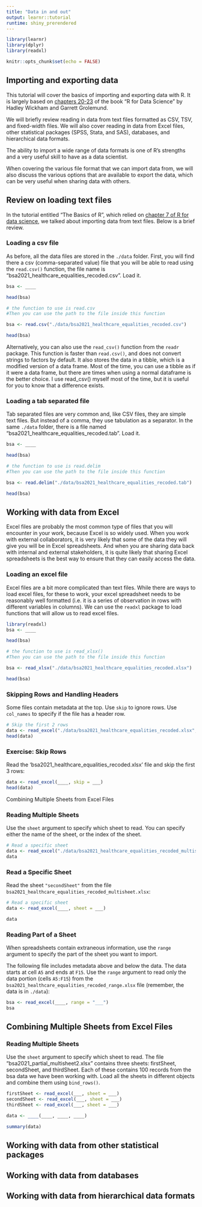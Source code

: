 ```yaml
---
title: "Data in and out"
output: learnr::tutorial
runtime: shiny_prerendered
---
```


```r
library(learnr)
library(dplyr)
library(readxl)

knitr::opts_chunk$set(echo = FALSE)
```

## Importing and exporting data

This tutorial will cover the basics of importing and exporting data with R. It is largely based on [chapters 20-23](https://r4ds.hadley.nz/import) of the book "R for Data Science" by Hadley Wickham and Garrett Grolemund.

We will briefly review reading in data from text files formatted as CSV, TSV, and fixed-width files. We will also cover reading in data from Excel files, other statistical packages (SPSS, Stata, and SAS), databases, and hierarchical data formats.

The ability to import a wide range of data formats is one of R's strengths and a very useful skill to have as a data scientist. 

When covering the various file format that we can import data from, we will also discuss the various options that are available to export the data, which can be very useful when sharing data with others.

## Review on loading text files

In the tutorial entitled "The Basics of R", which relied on [chapter 7 of R for data science](https://r4ds.hadley.nz/data-import), we talked about importing data from text files. Below is a brief review.


### Loading a csv file

As before, all the data files are stored in the `./data` folder. 
First, you will find there a csv (comma-separated value) file that you will be able to read using the `read.csv()` function, the file name is "bsa2021_healthcare_equalities_recoded.csv". Load it.


```r

bsa <- ____

head(bsa)
```

```r
# the function to use is read.csv
#Then you can use the path to the file inside this function

```

```r

bsa <- read.csv("./data/bsa2021_healthcare_equalities_recoded.csv")

head(bsa)

```

Alternatively, you can also use the `read_csv()` function from the `readr` package. This function is faster than `read.csv()`, and does not convert strings to factors by default. It also stores the data in a tibble, which is a modified version of a data frame. Most of the time, you can use a tibble as if it were a data frame, but there are times when using a normal dataframe is the better choice. I use read_csv() myself most of the time, but it is useful for you to know that a difference exists.

### Loading a tab separated file

Tab separated files are very common and, like CSV files, they are simple text files. But instead of a comma, they use tabulation as a separator.
In the same `./data` folder, there is a file named "bsa2021_healthcare_equalities_recoded.tab". Load it.

```r

bsa <- ____

head(bsa)
```

```r
# the function to use is read.delim
#Then you can use the path to the file inside this function

```

```r

bsa <- read.delim("./data/bsa2021_healthcare_equalities_recoded.tab")

head(bsa)

```


## Working with data from Excel

Excel files are probably the most common type of files that you will encounter in your work, because Excel is so widely used. When you work with external collaborators, it is very likely that some of the data they will give you will be in Excel spreadsheets. And when you are sharing data back with internal and external stakeholders, it is quite likely that sharing Excel spreadsheets is the best way to ensure that they can easily access the data.

### Loading an excel file

Excel files are a bit more complicated than text files. While there are ways to load excel files, for these to work, your excel spreadsheet needs to be reasonably well formatted (i.e. it is a series of observation in rows with different variables in columns).
We can use the `readxl` package to load functions that will allow us to read excel files.

```r
library(readxl)
bsa <- ____

head(bsa)
```

```r
# the function to use is read_xlsx()
#Then you can use the path to the file inside this function

```

```r

bsa <- read_xlsx("./data/bsa2021_healthcare_equalities_recoded.xlsx")

head(bsa)

```


### Skipping Rows and Handling Headers

Some files contain metadata at the top. Use `skip` to ignore rows. Use `col_names` to specify if the file has a header row.

```r
# Skip the first 2 rows
data <- read_excel("./data/bsa2021_healthcare_equalities_recoded.xlsx", skip = 2)
head(data)
```

### Exercise: Skip Rows
Read the 'bsa2021_healthcare_equalities_recoded.xlsx' file and skip the first 3 rows:

```r
data <- read_excel(____, skip = ___)
head(data)
```


Combining Multiple Sheets from Excel Files

### Reading Multiple Sheets
Use the `sheet` argument to specify which sheet to read. You can specify either the name of the sheet, or the index of the sheet.

```r
# Read a specific sheet
data <- read_excel("./data/bsa2021_healthcare_equalities_recoded_multisheet.xlsx", sheet = 2)
data
```

### Read a Specific Sheet
Read the sheet `"secondSheet"` from the file `bsa2021_healthcare_equalities_recoded_multisheet.xlsx`:

```r
# Read a specific sheet
data <- read_excel(____, sheet = ___)

data
```

### Reading Part of a Sheet

When spreadsheets contain extraneous information, use the `range` argument to specify the part of the sheet you want to import.

The following file includes metadata above and below the data. The data starts at cell `A5` and ends at `F15`.
Use the `range` argument to read only the data portion (cells `A5:F15`) from the `bsa2021_healthcare_equalities_recoded_range.xlsx` file (remember, the data is in `./data`):

```r
bsa <- read_excel(____, range = "___")
bsa
```


## Combining Multiple Sheets from Excel Files

### Reading Multiple Sheets
Use the `sheet` argument to specify which sheet to read.
The file "bsa2021_partial_multisheet2.xlsx" contains three sheets: firstSheet, secondSheet, and thirdSheet. Each of these contains 100 records from the bsa data we have been working with. Load all the sheets in different objects and combine them using `bind_rows()`.

```r
firstSheet <- read_excel(___, sheet = ___)
secondSheet <- read_excel(___, sheet = ___)
thirdSheet <- read_excel(___, sheet = ___)

data <- ____(____, ____, ____)

summary(data)
```


## Working with data from other statistical packages

## Working with data from databases

## Working with data from hierarchical data formats

